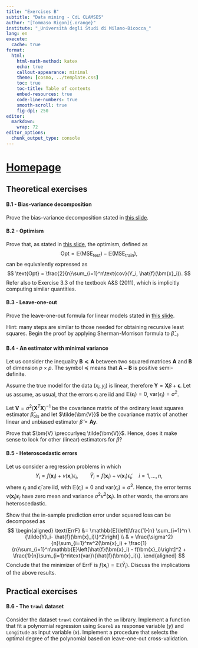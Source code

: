 ```yaml
---
title: "Exercises B"
subtitle: "Data mining - CdL CLAMSES"
author: "[Tommaso Rigon]{.orange}"
institute: "_Università degli Studi di Milano-Bicocca_"
lang: en
execute:
  cache: true
format:
  html:
    html-math-method: katex
    echo: true
    callout-appearance: minimal
    theme: [cosmo, ../template.css]
    toc: true
    toc-title: Table of contents
    embed-resources: true
    code-line-numbers: true
    smooth-scroll: true
    fig-dpi: 250
editor: 
  markdown: 
    wrap: 72
editor_options: 
  chunk_output_type: console
---
```


# [Homepage](../index.html)


## Theoretical exercises

#### B.1 - Bias-variance decomposition

[Prove]{.orange} the bias-variance decomposition stated in [this slide](../slides/un_B.html#bias-variance-trade-off).

#### B.2 - Optimism

[Prove]{.orange} that, as stated in [this slide](../slides/un_B.html#optimism-ii), the optimism, defined as $$
    \text{Opt} = \mathbb{E}(\text{MSE}_\text{test}) - \mathbb{E}(\text{MSE}_\text{train}),
    $$
    can be equivalently expressed as $$
    \text{Opt} = \frac{2}{n}\sum_{i=1}^n\text{cov}(Y_i, \hat{f}(\bm{x}_i)).
    $$
Refer also to Exercise 3.3 of the textbook A&S (2011), which is implicitly computing similar quantities.

#### B.3 - Leave-one-out

[Prove]{.orange} the leave-one-out formula for linear models stated in [this slide](../slides/un_B.html#leave-one-out-cross-validation). 

[Hint]{.blue}: many steps are similar to those needed for obtaining [recursive least squares]{.blue}. Begin the proof by applying Sherman-Morrison formula to $\hat{\beta}_{-i}$. 

#### B.4 - An estimator with minimal variance

Let us consider the inequality $\bm{B} \preccurlyeq \bm{A}$ between two squared matrices $\bm{A}$ and $\bm{B}$ of dimension $p \times p$. The symbol $\preccurlyeq$ means that $\bm{A} - \bm{B}$ is positive semi-definite. 

Assume the [true model]{.blue} for the data $(x_i, y_i)$ is [linear]{.blue}, therefore $\bm{Y} = \bm{X}\beta + \bm{\epsilon}$. Let us assume, as usual, that the errors $\epsilon_i$ are iid and $\mathbb{E}(\epsilon_i) = 0$, $\text{var}(\epsilon_i) = \sigma^2$.  

Let $\bm{V} = \sigma^2 (\bm{X}^T\bm{X})^{-1}$ be the covariance matrix of the ordinary least squares estimator $\hat{\beta}_\text{ols}$ and let $\tilde{\bm{V}}$ be the covariance matrix of another [linear]{.blue} and [unbiased]{.orange} estimator $\tilde{\beta} = \bm{A}\bm{y}$.

[Prove]{.orange} that $\bm{V} \preccurlyeq \tilde{\bm{V}}$. Hence, does it make sense to look for other (linear) estimators for $\hat{\beta}$?

#### B.5 - Heteroscedastic errors

Let us consider a [regression]{.orange} problems in which $$
        Y_i = f(\bm{x}_i) + v(\bm{x}_i) \epsilon_i, \qquad \tilde{Y}_i = f(\bm{x}_i) + v(\bm{x}_i)\tilde{\epsilon}_i, \quad i=1,\dots,n,
      $$ where $\epsilon_i$ and $\tilde{\epsilon}_i$ are iid, with $\mathbb{E}(\epsilon_i)=0$ and
    $\text{var}(\epsilon_i)=\sigma^2$. Hence, the error terms $v(\bm{x}_i) \epsilon_i$ have zero mean and variance $\sigma^2v^2(\bm{x}_i)$. In other words, the errors are [heteroscedastic]{.blue}. 

[Show]{.orange} that the [in-sample prediction
    error]{.orange} under [squared loss]{.blue} can be decomposed as $$
    \begin{aligned}
    \text{ErrF} &= \mathbb{E}\left[\frac{1}{n} \sum_{i=1}^n \{\tilde{Y}_i- \hat{f}(\bm{x}_i)\}^2\right] \\
    & = \frac{\sigma^2}{n}\sum_{i=1}^nv^2(\bm{x}_i) + \frac{1}{n}\sum_{i=1}^n\mathbb{E}\left[\hat{f}(\bm{x}_i) - f(\bm{x}_i)\right]^2 + \frac{1}{n}\sum_{i=1}^n\text{var}\{\hat{f}(\bm{x}_i)\}.
    \end{aligned}
    $$
[Conclude]{.orange} that the minimizer of $\text{ErrF}$ is $f(\bm{x}_i) = \mathbb{E}(\tilde{Y}_i)$. [Discuss]{.blue} the implications of the above results.

## Practical exercises

#### B.6 - The `trawl` dataset

Consider the dataset `trawl` contained in the `sm` library. Implement a function that fit a [polynomial regression]{.blue} using `Score1` as response variable ($y$) and `Longitude` as input variable ($x$). Implement a procedure that selects the [optimal degree]{.orange} of the polynomial based on leave-one-out cross-validation. 
